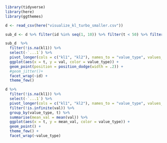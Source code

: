 
```r
library(tidyverse)
library(here)
library(ggthemes)

d <- read_csv(here("visualize_kl_turbo_smaller.csv"))
```

```r
sub_d <- d %>% filter(id %in% seq(1, 10)) %>% filter(t < 50) %>% filter(id == 10)

sub_d  %>% 
  filter(!is.na(kl1)) %>% 
  select(-`...1`) %>% 
  pivot_longer(cols = c("kl1", "kl2"), names_to = "value_type", values_to = "val") %>% 
  ggplot(aes(x = t, y = val, color = value_type)) + 
  geom_point(position = position_dodge(width = .2)) + 
  #geom_jitter()+
  facet_wrap(~id) + 
  theme_few()
```
```r
d %>% 
  filter(!is.na(kl1)) %>% 
  select(-`...1`) %>% 
  pivot_longer(cols = c("kl1", "kl2"), names_to = "value_type", values_to = "val") %>% 
  filter(!is.infinite(val)) %>% 
  group_by(value_type, t) %>% 
  summarise(mean_val = mean(val)) %>% 
  ggplot(aes(x = t, y = mean_val, color = value_type)) + 
  geom_point() + 
  theme_few() + 
  facet_wrap(~value_type)
```

